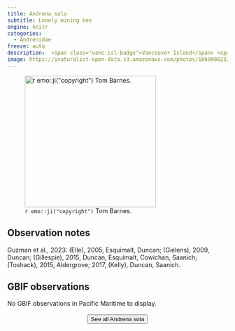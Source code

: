 ```yaml
---
title: Andrena sola
subtitle: Lonely mining bee
engine: knitr
categories:
  - Andrenidae
freeze: auto
description:  <span class="vanc-isl-badge">Vancouver Island</span> <span class="lower-mainland-badge">Lower Mainland</span>
image: https://inaturalist-open-data.s3.amazonaws.com/photos/186990823/large.jpeg
---
```

![`r emo::ji("copyright")` Tom Barnes.](https://inaturalist-open-data.s3.amazonaws.com/photos/186990823/large.jpeg){height=300}

## Observation notes  
Guzman et al., 2023: (Elle), 2005, <span class="hl-place-name">Esquimalt</span>, <span class="hl-place-name">Duncan</span>; (Gielens), 2009, <span class="hl-place-name">Duncan</span>; (Gillespie), 2015, <span class="hl-place-name">Duncan</span>, <span class="hl-place-name">Esquimalt</span>, <span class="hl-place-name">Cowichan</span>, <span class="hl-place-name">Saanich</span>; (Toshack), 2015, <span class="hl-place-name">Aldergrove</span>; 2017, (Kelly), <span class="hl-place-name">Duncan</span>, <span class="hl-place-name">Saanich</span>.

## GBIF observations  
No GBIF observations in Pacific Maritime to display.
<br><br>
<center>


<a href="https://inaturalist.ca/observations?place_id=any&subview=map&taxon_id=309108"><button type="button" class="btn btn-secondary">See all Andrena sola <i class="fa-solid fa-arrow-up-right-from-square"></i> </button></a>
</center>
